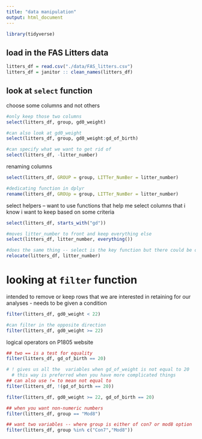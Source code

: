 ```yaml
---
title: "data manipulation"
output: html_document
---
```


```r
library(tidyverse)
```

## load in the FAS Litters data 

```r
litters_df = read.csv("./data/FAS_litters.csv")
litters_df = janitor :: clean_names(litters_df)
```

## look at `select` function

choose some columns and not others 

```r
#only keep those two columns
select(litters_df, group, gd0_weight)
```
```r
#can also look at gd0_weight
select(litters_df, group, gd0_weight:gd_of_birth)
```
```r
#can specify what we want to get rid of 
select(litters_df, -litter_number)
```

renaming columns
```r
select(litters_df, GROUP = group, LITTer_NumBer = litter_number)
```
```r
#dedicating function in dplyr
rename(litters_df, GROUp = group, LITTer_NumBer = litter_number)
```

select helpers -- want to use functions that help me select columns that i know i want to keep based on some criteria 
```r
select(litters_df, starts_with("gd"))
```

```r
#moves litter_number to front and keep everything else 
select(litters_df, litter_number, everything())
```

```r
#does the same thing -- select is the key function but there could be other functions that do the same thing
relocate(litters_df, litter_number)
```

# looking at `filter` function 

intended to remove or keep rows that we are interested in retaining for our analyses 
  - needs to be given a condition 

```r
filter(litters_df, gd0_weight < 22)
```

```r
#can filter in the opposite direction
filter(litters_df, gd0_weight >= 22)
```
logical operators on P1805 website 
```r
## two == is a test for equality
filter(litters_df, gd_of_birth == 20)
```

```r
# ! gives us all the  variables when gd_of_weight is not equal to 20
  # this way is preferred when you have more complicated things 
## can also use != to mean not equal to
filter(litters_df, !(gd_of_birth == 20))
```

```r
filter(litters_df, gd0_weight >= 22, gd_of_birth == 20) 
```
```r
## when you want non-numeric numbers 
filter(litters_df, group == "Mod8")
```

```r
## want two variables -- where group is either of con7 or mod8 option 
filter(litters_df, group %in% c("Con7","Mod8"))
```





